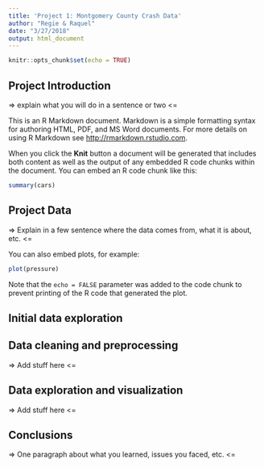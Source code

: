 ```yaml
---
title: 'Project 1: Montgomery County Crash Data'
author: "Regie & Raquel"
date: "3/27/2018"
output: html_document
---
```


```r
knitr::opts_chunk$set(echo = TRUE)
```

## Project Introduction

=> explain what you will do in a sentence or two <=

This is an R Markdown document. Markdown is a simple formatting syntax for authoring HTML, PDF, and MS Word documents. For more details on using R Markdown see <http://rmarkdown.rstudio.com>.

When you click the **Knit** button a document will be generated that includes both content as well as the output of any embedded R code chunks within the document. You can embed an R code chunk like this:

```r
summary(cars)
```

## Project Data

=> Explain in a few sentence where the data comes from, what it is about, etc. <=

You can also embed plots, for example:

```r
plot(pressure)
```

Note that the `echo = FALSE` parameter was added to the code chunk to prevent printing of the R code that generated the plot.


## Initial data exploration


## Data cleaning and preprocessing

=> Add stuff here <=

## Data exploration and visualization

=> Add stuff here <=

## Conclusions

=> One paragraph about what you learned, issues you faced, etc. <=